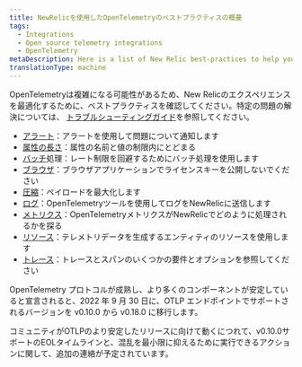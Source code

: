 ```yaml
---
title: NewRelicを使用したOpenTelemetryのベストプラクティスの概要
tags:
  - Integrations
  - Open source telemetry integrations
  - OpenTelemetry
metaDescription: Here is a list of New Relic best-practices to help you optimize your OpenTelemetry deployments.
translationType: machine
---
```


OpenTelemetryは複雑になる可能性があるため、New Relicのエクスペリエンスを最適化するために、ベストプラクティスを確認してください。特定の問題の解決については、 [トラブルシューティングガイド](/docs/more-integrations/open-source-telemetry-integrations/opentelemetry/opentelemetry-troubleshooting)を参照してください。

* [アラート](/docs/more-integrations/open-source-telemetry-integrations/opentelemetry/best-practices/opentelemetry-best-practices-alerts)：アラートを使用して問題について通知します
* [属性の長さ](/docs/more-integrations/open-source-telemetry-integrations/opentelemetry/best-practices/opentelemetry-best-practices-attributes)：属性の名前と値の制限内にとどまる
* [バッチ](/docs/more-integrations/open-source-telemetry-integrations/opentelemetry/best-practices/opentelemetry-best-practices-batching)処理：レート制限を回避するためにバッチ処理を使用します
* [ブラウザ](/docs/more-integrations/open-source-telemetry-integrations/opentelemetry/best-practices/opentelemetry-best-practices-browser)：ブラウザアプリケーションでライセンスキーを公開しないでください
* [圧縮](/docs/more-integrations/open-source-telemetry-integrations/opentelemetry/best-practices/opentelemetry-best-practices-compression)：ペイロードを最大化します
* [ログ](/docs/more-integrations/open-source-telemetry-integrations/opentelemetry/best-practices/opentelemetry-best-practices-logs)：OpenTelemetryツールを使用してログをNewRelicに送信します
* [メトリクス](/docs/more-integrations/open-source-telemetry-integrations/opentelemetry/best-practices/opentelemetry-best-practices-metrics)：OpenTelemetryメトリクスがNewRelicでどのように処理されるかを探る
* [リソース](/docs/more-integrations/open-source-telemetry-integrations/opentelemetry/best-practices/opentelemetry-best-practices-resources)：テレメトリデータを生成するエンティティのリソースを使用します
* [トレース](/docs/more-integrations/open-source-telemetry-integrations/opentelemetry/best-practices/opentelemetry-best-practices-traces)：トレースとスパンのいくつかの要件とオプションを参照してください

<Callout variant="important">
  OpenTelemetry プロトコルが成熟し、より多くのコンポーネントが安定していると宣言されると、2022 年 9 月 30 日に、OTLP エンドポイントでサポートされるバージョンを v0.10.0 から v0.18.0 に移行します。

  コミュニティがOTLPのより安定したリリースに向けて動くにつれて、v0.10.0サポートのEOLタイムラインと、混乱を最小限に抑えるために実行できるアクションに関して、追加の連絡が予定されています。
</Callout>
